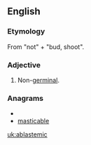 ==English==

===Etymology===
From {{etyl|grc}} '''{{polytonic|[[ἀ-]]}}''' "not" + '''{{polytonic|[[βλαστός]]}}''' "bud, shoot".

===Adjective===
{{en-adj|-}}

# {{Biology}} Non-[[germinal]].

===Anagrams===
* {{alphagram|aabceilmst}}
* [[masticable#English|masticable]]


[[uk:ablastemic]]